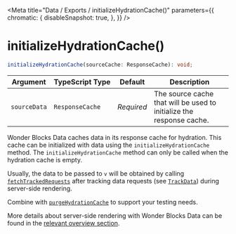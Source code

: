 
<Meta
    title="Data / Exports / initializeHydrationCache()"
    parameters={{
        chromatic: {
            disableSnapshot: true,
        },
    }}
/>

# initializeHydrationCache()

```ts
initializeHydrationCache(sourceCache: ResponseCache): void;
```

| Argument     | TypeScript&nbsp;Type | Default    | Description                                                          |
| ------------ | -------------------- | ---------- | -------------------------------------------------------------------- |
| `sourceData` | `ResponseCache`      | _Required_ | The source cache that will be used to initialize the response cache. |

Wonder Blocks Data caches data in its response cache for hydration. This cache can be initialized with data using the `initializeHydrationCache` method.
The `initializeHydrationCache` method can only be called when the hydration cache is empty.

Usually, the data to be passed to `v` will be obtained by calling [`fetchTrackedRequests`](/docs/data-exports-fetchtrackedrequests--page) after tracking data requests (see [`TrackData`](/docs/data-exports-trackdata--page)) during server-side rendering.

Combine with [`purgeHydrationCache`](/docs/data-exports-purgehydrationcache--page) to support your testing needs.

More details about server-side rendering with Wonder Blocks Data can be found in the [relevant overview section](/docs/data-server-side-rendering-and-hydration--page).
